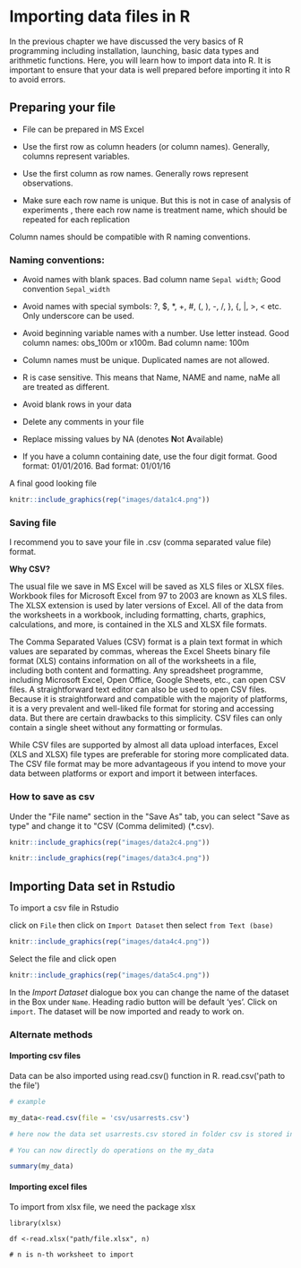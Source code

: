 # Importing data files in R {#import}

In the previous chapter we have discussed the very basics of R
programming including installation, launching, basic data types and
arithmetic functions. Here, you will learn how to import data into R. It
is important to ensure that your data is well prepared before importing
it into R to avoid errors.

## Preparing your file

-   File can be prepared in MS Excel

-   Use the first row as column headers (or column names). Generally,
    columns represent variables.

-   Use the first column as row names. Generally rows represent
    observations.

-   Make sure each row name is unique. But this is not in case of
    analysis of experiments , there each row name is treatment name,
    which should be repeated for each replication

Column names should be compatible with R naming conventions.

### Naming conventions:

-   Avoid names with blank spaces. Bad column name `Sepal width`; Good
    convention `Sepal_width`

-   Avoid names with special symbols: ?, \$, \*, +, #, (, ), -, /, }, {,
    \|, \>, \< etc. Only underscore can be used.

-   Avoid beginning variable names with a number. Use letter instead.
    Good column names: obs_100m or x100m. Bad column name: 100m

-   Column names must be unique. Duplicated names are not allowed.

-   R is case sensitive. This means that Name, NAME and name, naMe all
    are treated as different.

-   Avoid blank rows in your data

-   Delete any comments in your file

-   Replace missing values by NA (denotes **N**ot **A**vailable)

-   If you have a column containing date, use the four digit format.
    Good format: 01/01/2016. Bad format: 01/01/16

A final good looking file  

```{r goodfile, echo=FALSE,fig.cap='An example file',out.width="50%", fig.align='center'}
knitr::include_graphics(rep("images/data1c4.png"))
```


### Saving file  

I recommend you to save your file in .csv (comma separated value file)
format.

**Why CSV?**

The usual file we save in MS Excel will be saved as XLS files or XLSX
files. Workbook files for Microsoft Excel from 97 to 2003 are known as
XLS files. The XLSX extension is used by later versions of Excel. All of
the data from the worksheets in a workbook, including formatting,
charts, graphics, calculations, and more, is contained in the XLS and
XLSX file formats.

The Comma Separated Values (CSV) format is a plain text format in which
values are separated by commas, whereas the Excel Sheets binary file
format (XLS) contains information on all of the worksheets in a file,
including both content and formatting. Any spreadsheet programme,
including Microsoft Excel, Open Office, Google Sheets, etc., can open
CSV files. A straightforward text editor can also be used to open CSV
files. Because it is straightforward and compatible with the majority of
platforms, it is a very prevalent and well-liked file format for storing
and accessing data. But there are certain drawbacks to this simplicity.
CSV files can only contain a single sheet without any formatting or
formulas.

While CSV files are supported by almost all data upload interfaces,
Excel (XLS and XLSX) file types are preferable for storing more
complicated data. The CSV file format may be more advantageous if you
intend to move your data between platforms or export and import it
between interfaces.

### How to save as csv

Under the \"File name\" section in the \"Save As\" tab, you can select
\"Save as type\" and change it to \"CSV (Comma delimited) (\*.csv).  

```{r saving, echo=FALSE,fig.cap='How to save as csv',out.width="50%", fig.align='center'}
knitr::include_graphics(rep("images/data2c4.png"))
```  

```{r saving1, echo=FALSE,fig.cap='How to save as csv (1)',out.width="80%", fig.align='center'}
knitr::include_graphics(rep("images/data3c4.png"))
```


## Importing Data set in Rstudio

To import a csv file in Rstudio

click on `File` then click on `Import Dataset` then select `from Text (base)`  

```{r saving2, echo=FALSE,fig.cap='Importing data set',out.width="50%", fig.align='center'}
knitr::include_graphics(rep("images/data4c4.png"))
```    

Select the file and click open  

```{r saving3, echo=FALSE,fig.cap='Import Dataset dialogue box',out.width="80%", fig.align='center'}
knitr::include_graphics(rep("images/data5c4.png"))
```    

In the *Import Dataset* dialogue box you can change the name of the
dataset in the Box under `Name`. Heading radio button will be default
'yes'. Click on `import`. The dataset will be now imported and ready to
work on.

### Alternate methods

#### Importing csv files  

Data can be also imported using read.csv() function in R.
read.csv(\'path to the file\')  

```{r} 

# example

my_data<-read.csv(file = 'csv/usarrests.csv')

# here now the data set usarrests.csv stored in folder csv is stored in the name my_data

# You can now directly do operations on the my_data

summary(my_data)

``` 

#### Importing excel files  

To import from xlsx file, we need the package xlsx  

```
library(xlsx)  

df <-read.xlsx("path/file.xlsx", n)

# n is n-th worksheet to import
```



